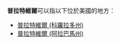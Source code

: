 '''普拉特維爾'''可以指以下位於美國的地方：
*[[普拉特維爾_(科羅拉多州)|普拉特維爾 (科羅拉多州)]]
*[[普拉特維爾_(阿拉巴馬州)|普拉特維爾 (阿拉巴馬州)]]

{{disambig|P|cat=五字縣名消歧義}}